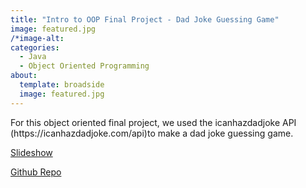 ```yaml
---
title: "Intro to OOP Final Project - Dad Joke Guessing Game"
image: featured.jpg
/*image-alt:
categories:
  - Java
  - Object Oriented Programming
about: 
  template: broadside
  image: featured.jpg
---
```


For this object oriented final project, we used the icanhazdadjoke API (https://icanhazdadjoke.com/api)to make a dad joke guessing game.

[Slideshow](https://docs.google.com/presentation/d/1PW4QE-anDLtXPoghTs3hF1dKrHnwfG-VeUScI4FLTjc/edit?usp=sharing)

[Github Repo](https://github.com/mcliffo1/Dad-Joke-Game/import)
